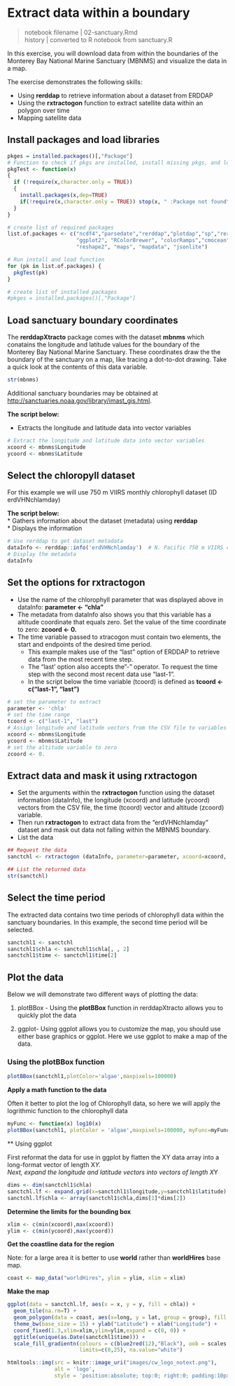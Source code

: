 # Extract data within a boundary {#sanctuary}
>notebook filename | 02-sanctuary.Rmd  
history | converted to R notebook from sanctuary.R  

In this exercise, you will download data from within the boundaries of the Monterey Bay National Marine Sanctuary (MBNMS) and visualize the data in a map. 

The exercise demonstrates the following skills:  

* Using **rerddap** to retrieve information about a dataset from ERDDAP 
* Using the **rxtractogon** function to extract satellite data within an polygon over time  
* Mapping satellite data  

## Install packages and load libraries
```r
pkges = installed.packages()[,"Package"]
# Function to check if pkgs are installed, install missing pkgs, and load
pkgTest <- function(x)
{
  if (!require(x,character.only = TRUE))
  {
    install.packages(x,dep=TRUE)
    if(!require(x,character.only = TRUE)) stop(x, " :Package not found")
  }
}

# create list of required packages
list.of.packages <- c("ncdf4","parsedate","rerddap","plotdap","sp","rerddapXtracto",
                      "ggplot2", "RColorBrewer", "colorRamps","cmocean", 
                      "reshape2", "maps", "mapdata", "jsonlite")

# Run install and load function
for (pk in list.of.packages) {
  pkgTest(pk)
}

# create list of installed packages
#pkges = installed.packages()[,"Package"]

```

## Load sanctuary boundary coordinates
The **rerddapXtracto**  package comes with the dataset **mbnms** which conatains the longitude and latitude values for the boundary of the Monterey Bay National Marine Sanctuary.  These coordinates draw the the boundary of the sanctuary on a map, like tracing a dot-to-dot drawing.  Take a quick look at the contents of this data variable. 
 
```r
str(mbnms)
```

Additional sanctuary boundaries may be obtained at   [http://sanctuaries.noaa.gov/library/imast_gis.html](http://sanctuaries.noaa.gov/library/imast_gis.html).

**The script below:**   

* Extracts the longitude and latitude data into vector variables  

```r

# Extract the longitude and latitude data into vector variables
xcoord <- mbnms$Longitude
ycoord <- mbnms$Latitude
```
## Select the chloropyll dataset  
For this example we will use 750 m VIIRS monthly chlorophyll dataset (ID erdVHNchlamday)  

**The script below:**  
* Gathers information about the dataset (metadata) using **rerddap**  
* Displays the information  
```r
# Use rerddap to get dataset metadata 
dataInfo <- rerddap::info('erdVHNchlamday')  # N. Pacific 750 m VIIRS chl
# Display the metadata 
dataInfo
```
## Set the options for rxtractogon  
* Use the name of the chlorophyll parameter that was displayed above in dataInfo: **parameter <- "chla"** 
* The metadata from dataInfo also shows you that this variable has a altitude coordinate that equals zero. Set the value of the time coordinate to zero: **zcoord <- 0.**  
* The time variable passed to xtracogon must contain two elements, the start and endpoints of the desired time period. 
  * This example makes use of the "last" option of ERDDAP to retrieve data from the most recent time step.  
  * The "last' option also accepts the "-" operator. To request the time step with the second most recent data use "last-1". 
  * In the script below the time variable (tcoord) is defined as **tcoord <- c("last-1", "last")**  

```r
# set the parameter to extract
parameter <- 'chla'
# set the time range
tcoord <- c("last-1", "last")
# Assign longitude and latitude vectors from the CSV file to variables
xcoord <- mbnms$Longitude
ycoord <- mbnms$Latitude
# set the altitude variable to zero
zcoord <- 0. 
```
## Extract data and mask it using rxtractogon  
* Set the arguments within the **rxtractogon** function using the dataset information (dataInfo), the longitude (xcoord) and latitude (ycoord) vectors from the CSV file, the time (tcoord) vector and altitude (zcoord) variable. 
* Then run **rxtractogon** to extract data from the "erdVHNchlamday" dataset and mask out data not falling within the MBNMS boundary.  
* List the data
```r
## Request the data
sanctchl <- rxtractogon (dataInfo, parameter=parameter, xcoord=xcoord, ycoord=ycoord,tcoord=tcoord,zcoord=zcoord)

## List the returned data
str(sanctchl)
```


## Select the time period    

The extracted data contains two time periods of chlorophyll data within the sanctuary boundaries. In this example, the second time period will be selected. 

```r

sanctchl1 <- sanctchl
sanctchl1$chla <- sanctchl1$chla[, , 2]
sanctchl1$time <- sanctchl1$time[2]

```
## Plot the data

Below we will demonstrate two different ways of plotting the data: 

(1) plotBBox - Using the **plotBBox** function in rerddapXtracto allows you to quickly plot the data

(2) ggplot- Using ggplot allows you to customize the map, you should use either base graphics or ggplot.  Here we use ggplot to make a map of the data. 

### Using the plotBBox function   

```r
plotBBox(sanctchl1,plotColor='algae',maxpixels=100000)

```

**Apply a math function to the data**  

Often it better to plot the log of Chlorophyll data, so here we will apply the logrithmic function to the chlorophyll data 

```r
myFunc <- function(x) log10(x) 
plotBBox(sanctchl1, plotColor = 'algae',maxpixels=100000, myFunc=myFunc)


```

** Using ggplot   

First reformat the data for use in ggplot by flatten the XY data array into a long-format vector of length X*Y.  
Next, expand the longitude and latitude vectors into vectors of length X*Y   


```r
dims <- dim(sanctchl1$chla)
sanctchl.lf <- expand.grid(x=sanctchl1$longitude,y=sanctchl1$latitude)
sanctchl.lf$chla <- array(sanctchl1$chla,dims[1]*dims[2])
```

**Determine the limits for the bounding box**  
```r
xlim <- c(min(xcoord),max(xcoord))
ylim <- c(min(ycoord),max(ycoord))
```


**Get the coastline data for the region**  

Note: for a large area it is better to use **world** rather than **worldHires** base map.
```r
coast <- map_data("worldHires", ylim = ylim, xlim = xlim)
```


**Make the map**   
```r
ggplot(data = sanctchl.lf, aes(x = x, y = y, fill = chla)) +
  geom_tile(na.rm=T) +
  geom_polygon(data = coast, aes(x=long, y = lat, group = group), fill = "grey80") +
  theme_bw(base_size = 15) + ylab("Latitude") + xlab("Longitude") +
  coord_fixed(1.3,xlim=xlim,ylim=ylim,expand = c(0, 0)) +
  ggtitle(unique(as.Date(sanctchl1$time))) +
  scale_fill_gradientn(colours = c(blue2red(12),"Black"), oob = scales::squish,
                       limits=c(0,25), na.value="white") 
```






```r
htmltools::img(src = knitr::image_uri("images/cw_logo_notext.png"), 
               alt = 'logo', 
               style = 'position:absolute; top:0; right:0; padding:10px; width:100px')
```
